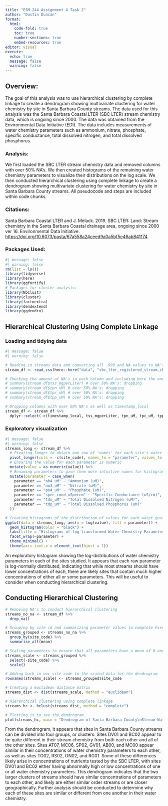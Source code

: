 ```yaml
---
title: "ESM 244 Assignment 4 Task 2"
author: "Dustin Duncan"
format: 
  html:
    code-fold: true
    toc: true
    number-sections: true
    embed-resources: true
editor: visual
execute:
  echo: true
  message: false
  warning: false
---
```


## Overview:

The goal of this analysis was to use hierarchical clustering by complete linkage to create a dendrogram showing multivariate clustering for water chemistry by site in Santa Barbara County streams. The data used for this analysis was the Santa Barbara Coastal LTER (SBC LTER) stream chemistry data, which is ongoing since 2000. The data was obtained from the Environmental Data Initiative (EDI). The data includes measurements of water chemistry parameters such as ammonium, nitrate, phosphate, specific conductance, total dissolved nitrogen, and total dissolved phosphorus.

### Analysis:

We first loaded the SBC LTER stream chemistry data and removed columns with over 50% NA's. We then created histograms of the remaining water chemistry parameters to visualize their distributions on the log scale. We then conducted hierarchical clustering using complete linkage to create a dendrogram showing multivariate clustering for water chemistry by site in Santa Barbara County streams. All pseudocode and steps are included within code chunks.


### Citations:

Santa Barbara Coastal LTER and J. Melack. 2019. SBC LTER: Land: Stream chemistry in the Santa Barbara Coastal drainage area, ongoing since 2000 ver 16. Environmental Data Initiative. <https://doi.org/10.6073/pasta/67a558a24ceed9a0a5bf5e46ab841174>.

### Packages Used:

```r
#| message: false
#| warning: false
rm(list = ls())
library(tidyverse)
library(here)
library(ggfortify)
# Packages for cluster analysis:
library(NbClust)
library(cluster)
library(factoextra)
library(dendextend)
library(ggdendro)
```

## Hierarchical Clustering Using Complete Linkage 

### Loading and tidying data

```r
#| message: false
#| warning: false

# Reading in streams data and converting all -999 and NA values to NA's 
stream_df <- read_csv(here::here("data", "sbc_lter_registered_stream_chemistry.csv"), na = c("-999", "NA")) 

# Checking the amount of NA's in each column and including here the ones that returned counts of NA's over 50% of the total observations
# summary(stream_df$tss_mgperLiter) # over 50% NA's: dropping 
# summary(stream_df$tpn_uM) # over 50% NA's: dropping
# summary(stream_df$tpc_uM) # over 50% NA's: dropping
# summary(stream_df$tpp_uM) # over 50% NA's: dropping

# Dropping columns with over 50% NA's as well as timestamp_local 
stream_df <- stream_df %>% 
  dplyr::select(-c(timestamp_local, tss_mgperLiter, tpn_uM, tpc_uM, tpp_uM))

```

### Exploratory visualization 

```r
#| message: false
#| warning: false
streams_long <- stream_df %>% 
  # Pivoting longer to obtain one row of 'names' for each site's water chemistry parameter and its associated value
  pivot_longer(cols = -c(site_code), names_to = "parameter", values_to = "value") %>%
  # Ensuring the value for each parameter is numeric
  mutate(value = as.numeric(value)) %>% 
  # Renaming parameters to give them more intuitive names for histogram
  mutate(parameter = case_when(
    parameter == "nh4_uM" ~ "Ammonium (uM)",
    parameter == "no3_uM" ~ "Nitrate (uM)",
    parameter == "po4_uM" ~ "Phosphate (uM)",
    parameter == "spec_cond_uSpercm" ~ "Specific Conductance (uS/cm)",
    parameter == "tdn_uM" ~ "Total Dissolved Nitrogen (uM)",
    parameter == "tdp_uM" ~ "Total Dissolved Phosphorus (uM)"
  ))

# Creating histograms of the distribution of values for each water quality parameter 
ggplot(data = streams_long, aes(x = log(value), fill = parameter)) +
  geom_histogram(color = "black") +
  labs(title = "Histograms of log-transformed Water Chemistry Parameters", x = "Log-Concentration (uM)", y = "Count", fill = "Parameter") +
  facet_wrap(~parameter) +
  theme_minimal() +
  theme(axis.text.x = element_text(hjust = 1))
```
An exploratory histogram showing the log-distributions of water chemistry parameters in each of the sites studied. It appears that each raw parameter is log-normally distributed, indicating that while most streams should have lower concentrations of each, there are likely sites that contain much higher concentrations of either all or some parameters. This will be useful to consider when conducting hierarchical clustering. 


## Conducting Hierarchical Clustering 

```r
# Removing NA's to conduct hierarchical clustering
streams_no_na <- stream_df %>% 
  drop_na()

# Grouping by site id and summarizing parameter values to complete hierarchical clustering, this is to ensure that each site has one row of parameter means and our dendrogram doesn't have 50 branches
streams_grouped <- streams_no_na %>% 
  group_by(site_code) %>% 
  summarise_all(mean)

# Scaling parameters to ensure that all parameters have a mean of 0 and standard deviation of 1
streams_scale <- streams_grouped %>% 
  select(-site_code) %>%
  scale()

# Adding back in our site code to the scaled data for the dendrogram
rownames(streams_scale) <- streams_grouped$site_code

# Creating a euclidean distance matrix 
streams_dist <- dist(streams_scale, method = "euclidean")

# Hierarchical clustering using complete linkage
streams_hc <- hclust(streams_dist, method = "complete")

# Plotting it to see the dendrogram
plot(streams_hc, main = "Dendrogram of Santa Barbara County\nStream Water Chemistry", xlab = "Stream Site Code", sub = "Complete Linkage", cex = 0.6, hang = -1)
```

From the dendrogram, it appears that sites in Santa Barbara County streams can be divided into four groups, or clusters: Sites DV01 and BC02 appear to be quite different in their stream chemistry from both each other and all of the other sites. Sites AT07, MC06, SP02, GV01, AB00, and MC00 appear similar in their concentrations of water chemistry parameters to each other, as well as sites TO02, RS02, ON02, and RG01. Some of these differences likely arise in concentrations of nutrients tested by the SBC LTER, with sites DV01 and BC02 either having abnormally high or low concentrations of one or all water chemistry parameters. This dendrogram indicates that the two larger clusters of streams should have similar concentrations of parameters to each other, and likely are either similar order streams or are closer geographically. Further analysis should be conducted to determine why each of these sites are similar or different from one another in their water chemistry.























